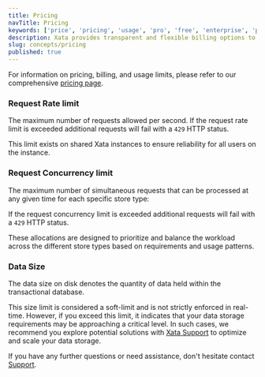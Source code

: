 ```yaml
---
title: Pricing
navTitle: Pricing
keywords: ['price', 'pricing', 'usage', 'pro', 'free', 'enterprise', 'plan']
description: Xata provides transparent and flexible billing options to accommodate user needs
slug: concepts/pricing
published: true
---
```


For information on pricing, billing, and usage limits, please refer to our comprehensive [pricing page](/pricing).

### Request Rate limit

The maximum number of requests allowed per second. If the request rate limit is exceeded additional requests will fail with a `429` HTTP status.

This limit exists on shared Xata instances to ensure reliability for all users on the instance.

### Request Concurrency limit

The maximum number of simultaneous requests that can be processed at any given time for each specific store type:

If the request concurrency limit is exceeded additional requests will fail with a `429` HTTP status.

These allocations are designed to prioritize and balance the workload across the different store types based on requirements and usage patterns.

### Data Size

The data size on disk denotes the quantity of data held within the transactional database.

This size limit is considered a soft-limit and is not strictly enforced in real-time. However, if you exceed this limit, it indicates that your data storage requirements may be approaching a critical level. In such cases, we recommend you explore potential solutions with [Xata Support](https://support.xata.io/hc/en-us) to optimize and scale your data storage.



If you have any further questions or need assistance, don't hesitate contact [Support](https://support.xata.io/hc/en-us).
